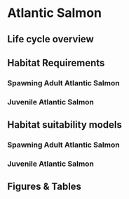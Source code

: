# Atlantic Salmon 

## Life cycle overview

## Habitat Requirements 
### Spawning Adult Atlantic Salmon 
### Juvenile Atlantic Salmon 

## Habitat suitability models
### Spawning Adult Atlantic Salmon 
### Juvenile Atlantic Salmon 

## Figures & Tables
